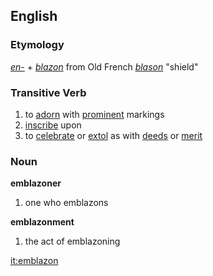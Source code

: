 == English ==
=== Etymology ===
''[[en-]]'' + ''[[blazon]]'' from Old French ''[[blason]]'' "shield"

=== Transitive Verb ===
# to [[adorn]] with [[prominent]] markings
# [[inscribe]] upon
# to [[celebrate]] or [[extol]] as with [[deed]]s or [[merit]]

=== Noun ===
'''emblazoner'''
# one who emblazons

'''emblazonment'''
# the act of emblazoning

[[it:emblazon]]